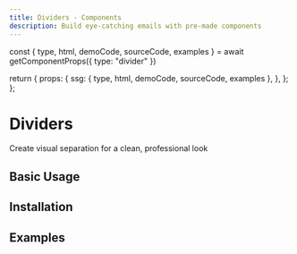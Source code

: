 ```yaml
---
title: Dividers - Components
description: Build eye-catching emails with pre-made components
---
```



  const { type, html, demoCode, sourceCode, examples } = await getComponentProps({
    type: "divider"
  }) 

  return {
    props: {
      ssg: {
        type,
        html,
        demoCode,
        sourceCode,
        examples
      },
    },
  };
};

# Dividers

Create visual separation for a clean, professional look

## Basic Usage

<BasicUsage />

## Installation

<Installation cli="divider" />

## Examples

<Examples />
